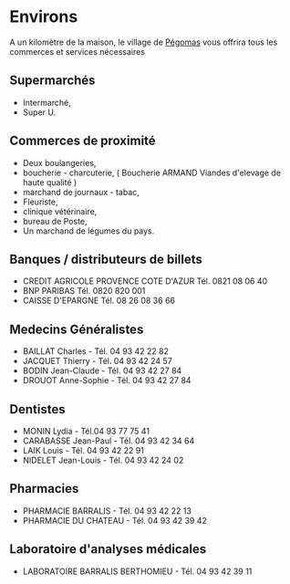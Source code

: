 # Environs

A un kilomètre de la maison, le village de <a href="http://www.villedepegomas.fr/">Pégomas</a>
vous offrira tous les commerces et services nécessaires</p>

## Supermarchés

- Intermarché,
- Super U.

## Commerces de proximité

- Deux boulangeries,
- boucherie - charcuterie, ( Boucherie ARMAND Viandes d'elevage de haute qualité )
- marchand de journaux - tabac,
- Fleuriste,
- clinique vétérinaire,
- bureau de Poste,
- Un marchand de légumes du pays.

## Banques / distributeurs de billets

- CREDIT AGRICOLE PROVENCE COTE D'AZUR Tél. 0821 08 06 40
- BNP PARIBAS Tél. 0820 820 001
- CAISSE D'EPARGNE Tél. 08 26 08 36 66

## Medecins Généralistes

- BAILLAT Charles - Tél. 04 93 42 22 82
- JACQUET Thierry - Tél. 04 93 42 24 57
- BODIN Jean-Claude - Tél. 04 93 42 27 84
- DROUOT Anne-Sophie - Tél. 04 93 42 27 84

## Dentistes

- MONIN Lydia - Tél.04 93 77 75 41
- CARABASSE Jean-Paul - Tél. 04 93 42 34 64
- LAIK Louis - Tél. 04 93 42 22 91
- NIDELET Jean-Louis - Tél. 04 93 42 24 02

## Pharmacies

- PHARMACIE BARRALIS - Tél. 04 93 42 22 13
- PHARMACIE DU CHATEAU - Tél. 04 93 42 39 42

## Laboratoire d'analyses médicales

- LABORATOIRE BARRALIS BERTHOMIEU - Tél. 04 93 42 39 11

